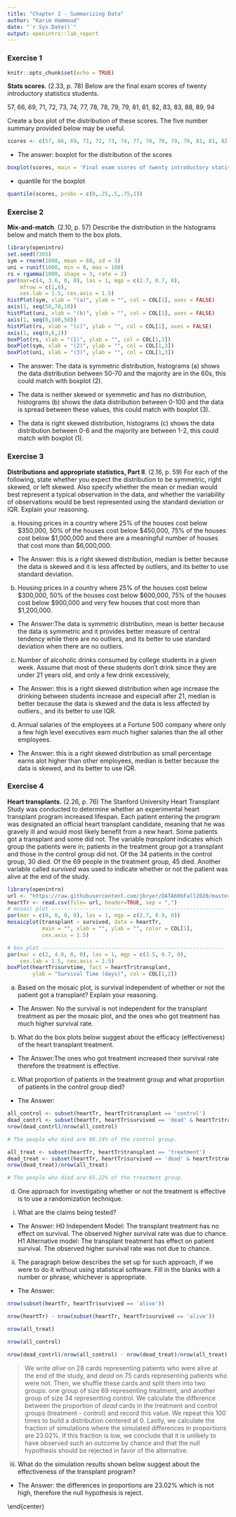 ```yaml
---
title: "Chapter 2 - Summarizing Data"
author: "Karim Hammoud"
date: "`r Sys.Date()`"
output: openintro::lab_report
---
```


### Exercise 1

```r
knitr::opts_chunk$set(echo = TRUE)
```

**Stats scores**. (2.33, p. 78) Below are the final exam scores of twenty introductory statistics students. 

57, 66, 69, 71, 72, 73, 74, 77, 78, 78, 79, 79, 81, 81, 82, 83, 83, 88, 89, 94

Create a box plot of the distribution of these scores. The five number summary provided below may be useful.


\begin{center}
\renewcommand\arraystretch{1.5}
\begin{tabular}{ccccc}
Min & Q1    & Q2 (Median)   & Q3    & Max \\
\hline
57  & 72.5  & 78.5          & 82.5  & 94 \\
\end{tabular}
\end{center}

```r
scores <- c(57, 66, 69, 71, 72, 73, 74, 77, 78, 78, 79, 79, 81, 81, 82, 83, 83, 88, 89, 94)
```

* The answer: boxplot for the distribution of the scores
```r
boxplot(scores, main = 'Final exam scores of twenty introductory statistics students', ylab = 'scores', ylim = c(55, 100))
```

* quantile for the boxplot
```r
quantile(scores, probs = c(0,.25,.5,.75,1))
```

\clearpage

### Exercise 2

**Mix-and-match**. (2.10, p. 57) Describe the distribution in the histograms below and match them to the box plots.

```r
library(openintro)
set.seed(7365)
sym = rnorm(1000, mean = 60, sd = 3)
uni = runif(1000, min = 0, max = 100)
rs = rgamma(1000, shape = 3, rate = 2)
par(mar=c(4, 3.6, 0, 0), las = 1, mgp = c(2.7, 0.7, 0), 
    mfrow = c(1,6), 
    cex.lab = 1.5, cex.axis = 1.5)
histPlot(sym, xlab = "(a)", ylab = "", col = COL[1], axes = FALSE)
axis(1, seq(50,70,10))
histPlot(uni, xlab = "(b)", ylab = "", col = COL[1], axes = FALSE)
axis(1, seq(0,100,50))
histPlot(rs, xlab = "(c)", ylab = "", col = COL[1], axes = FALSE)
axis(1, seq(0,6,2))
boxPlot(rs, xlab = "(1)", ylab = "", col = COL[1,3])
boxPlot(sym, xlab = "(2)", ylab = "", col = COL[1,3])
boxPlot(uni, xlab = "(3)", ylab = "", col = COL[1,3])
```

* The answer: The data is symmetric distribution, histograms (a) shows the data distribution between 50-70 and the majority are in the 60s, this could match with boxplot (2).

* The data is neither skewed or syemmetic and has no distribution, histograms (b) shows the data distribution between 0-100 and the data is spread between these values, this could match with boxplot (3).

* The data is right skewed distribution, histograms (c) shows the data distribution between 0-6 and the majority are between 1-2, this could match with boxplot (1).

\clearpage

### Exercise 3

**Distributions and appropriate statistics, Part II**. (2.16, p. 59) For each of the following, state whether you expect the distribution to be symmetric, right skewed, or left skewed. Also specify whether the mean or median would best represent a typical observation in the data, and whether the variability of observations would be best represented using the standard deviation or IQR. Explain your reasoning.

(a) Housing prices in a country where 25% of the houses cost below $350,000, 50% of the houses cost below $450,000, 75% of the houses cost below $1,000,000 and there are a meaningful number of houses that cost more than $6,000,000.

* The Answer: this is a right skewed distribution, median is better because the data is skewed and it is less affected by outliers, and its better to use standard deviation.

(b) Housing prices in a country where 25% of the houses cost below $300,000, 50% of the houses cost below $600,000, 75% of the houses cost below $900,000 and very few houses that cost more than $1,200,000.

* The Answer:The data is symmetric distribution, mean is better because the data is symmetric and it provides better measure of central tendency while there are no outliers, and its better to use standard deviation when there are no outliers. 

(c) Number of alcoholic drinks consumed by college students in a given week. Assume that most of these students don't drink since they are under 21 years old, and only a few drink excessively, 

* The Answer: this is a right skewed distribution when age increase the drinking between students increase and especiall after 21, median is better because the data is skewed and the data is less affected by outliers., and its better to use IQR.

(d) Annual salaries of the employees at a Fortune 500 company where only a few high level
executives earn much higher salaries than the all other employees.

* The Answer: this is a right skewed distribution as small percentage earns alot higher than other employees, median is better because the data is skewed, and its better to use IQR.

\clearpage

### Exercise 4

**Heart transplants.** (2.26, p. 76) The Stanford University Heart Transplant Study was conducted to determine whether an  experimental heart transplant program increased lifespan. Each patient entering the program was designated an official heart transplant candidate, meaning that he was gravely ill and would most likely benefit from a new heart. Some patients got a transplant and some did not. The variable *transplant* indicates which group the patients were in; patients in the treatment group got a transplant and those in the control group did not. Of the 34 patients in the control group, 30 died. Of the 69 people in the treatment group, 45 died. Another variable called *survived* was used to indicate whether or not the patient was alive at the end of the study.

```r
library(openintro)
url <- "https://raw.githubusercontent.com/jbryer/DATA606Fall2020/master/course_data/os3_data/Ch%201%20Exercise%20Data/heart_transplant.csv"
heartTr <- read.csv(file= url, header=TRUE, sep = ",")
# mosaic plot -------------------------------------------------------
par(mar = c(0, 0, 0, 0), las = 1, mgp = c(2.7, 0.9, 0))
mosaicplot(transplant ~ survived, data = heartTr, 
           main = "", xlab = "", ylab = "", color = COL[1],
           cex.axis = 1.5)

# box plot ----------------------------------------------------------
par(mar = c(2, 4.8, 0, 0), las = 1, mgp = c(3.5, 0.7, 0), 
    cex.lab = 1.5, cex.axis = 1.5)
boxPlot(heartTr$survtime, fact = heartTr$transplant, 
        ylab = "Survival Time (days)", col = COL[1,2])
```

(a) Based on the mosaic plot, is survival independent of whether or not the 
patient got a transplant? Explain your reasoning.

* The Answer: No the survival is not independent for the transplant treatment as per the mosaic plot, and the ones who got treatment has much higher survival rate.

(b) What do the box plots below suggest about the efficacy (effectiveness) of the heart transplant treatment.

* The Answer:The ones who got treatment increased their survival rate therefore the treatment is effective.

(c) What proportion of patients in the treatment group and what proportion of 
patients in the control group died?

* The Answer:
```r
all_control <- subset(heartTr, heartTr$transplant == 'control')
dead_contrl <- subset(heartTr, heartTr$survived == 'dead' & heartTr$transplant == 'control')
nrow(dead_contrl)/nrow(all_control)

# The people who died are 88.24% of the control group.
```

```r
all_treat <- subset(heartTr, heartTr$transplant == 'treatment')
dead_treat <- subset(heartTr, heartTr$survived == 'dead' & heartTr$transplant == 'treatment')
nrow(dead_treat)/nrow(all_treat)

# The people who died are 65.22% of the treatment group.
```

(d) One approach for investigating whether or not the treatment is effective 
is to use a randomization technique.

i. What are the claims being tested?

* The Answer:
H0 Independent Model: The transplant treatment has no effect on survival. The observed higher survival rate was due to chance.
H1 Alternative model: The transplant treatment has effect on patient survival. The observed higher survival rate was not due to chance.

ii. The paragraph below describes the set up for such approach, if we were 
to do it without using statistical software. Fill in the blanks with a number 
or phrase, whichever is appropriate.

* The Answer:
```r
nrow(subset(heartTr, heartTr$survived == 'alive'))

nrow(heartTr) - nrow(subset(heartTr, heartTr$survived == 'alive'))

nrow(all_treat)

nrow(all_control)

nrow(dead_contrl)/nrow(all_control) - nrow(dead_treat)/nrow(all_treat)
```
> We write *alive* on 28 cards representing patients who were 
alive at the end of the study, and *dead* on 75 cards 
representing patients who were not. Then, we shuffle these cards and split them 
into two groups: one group of size 69 representing treatment, and 
another group of size 34 representing control. We calculate the 
difference between the proportion of *dead* cards in the treatment and 
control groups (treatment - control) and record this value. We repeat this 100 
times to build a distribution centered at 0. Lastly, we calculate 
the fraction of simulations where the simulated differences in proportions are 
23.02%. If this fraction is low, we conclude that it is unlikely to 
have observed such an outcome by chance and that the null hypothesis should 
be rejected in favor of the alternative.

iii. What do the simulation results shown below suggest about the effectiveness 
of the transplant program?

* The Answer: the differences in proportions are 23.02% which is not high, therefore the null hypothesis is reject.

\end{center}

